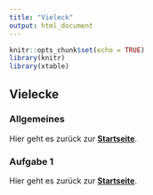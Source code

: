 ```yaml
---
title: "Vieleck"
output: html_document
---
```


```r
knitr::opts_chunk$set(echo = TRUE)
library(knitr)
library(xtable)
```

## Vielecke{.tabset}

### Allgemeines




Hier geht es zurück zur [**Startseite**](https://gdischinger.github.io/Mathe_8d/03FormelnErstellen/FlächenberechnungErinnerung.html).



### Aufgabe 1



Hier geht es zurück zur [**Startseite**](https://gdischinger.github.io/Mathe_8d/03FormelnErstellen/FlächenberechnungErinnerung.html).
